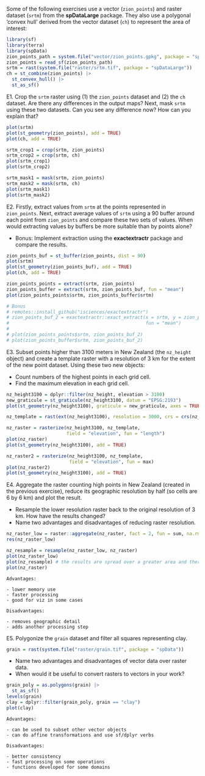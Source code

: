 Some of the following exercises use a vector (`zion_points`) and raster dataset (`srtm`) from the **spDataLarge** package.
They also use a polygonal 'convex hull' derived from the vector dataset (`ch`) to represent the area of interest:

```r
library(sf)
library(terra)
library(spData)
zion_points_path = system.file("vector/zion_points.gpkg", package = "spDataLarge")
zion_points = read_sf(zion_points_path)
srtm = rast(system.file("raster/srtm.tif", package = "spDataLarge"))
ch = st_combine(zion_points) |>
  st_convex_hull() |> 
  st_as_sf()
```

E1. Crop the `srtm` raster using (1) the `zion_points` dataset and (2) the `ch` dataset.
Are there any differences in the output maps?
Next, mask `srtm` using these two datasets.
Can you see any difference now?
How can you explain that?

```r
plot(srtm)
plot(st_geometry(zion_points), add = TRUE)
plot(ch, add = TRUE)

srtm_crop1 = crop(srtm, zion_points)
srtm_crop2 = crop(srtm, ch)
plot(srtm_crop1)
plot(srtm_crop2)

srtm_mask1 = mask(srtm, zion_points)
srtm_mask2 = mask(srtm, ch)
plot(srtm_mask1)
plot(srtm_mask2)
```

E2. Firstly, extract values from `srtm` at the points represented in `zion_points`.
Next, extract average values of `srtm` using a 90 buffer around each point from `zion_points` and compare these two sets of values. 
When would extracting values by buffers be more suitable than by points alone?

- Bonus: Implement extraction using the **exactextractr** package and compare the results.

```r
zion_points_buf = st_buffer(zion_points, dist = 90)
plot(srtm)
plot(st_geometry(zion_points_buf), add = TRUE)
plot(ch, add = TRUE)

zion_points_points = extract(srtm, zion_points)
zion_points_buffer = extract(srtm, zion_points_buf, fun = "mean")
plot(zion_points_points$srtm, zion_points_buffer$srtm)

# Bonus
# remotes::install_github("isciences/exactextractr")
# zion_points_buf_2 = exactextractr::exact_extract(x = srtm, y = zion_points_buf,
#                                                  fun = "mean")
# 
# plot(zion_points_points$srtm, zion_points_buf_2)
# plot(zion_points_buffer$srtm, zion_points_buf_2)
```

E3. Subset points higher than 3100 meters in New Zealand (the `nz_height` object) and create a template raster with a resolution of 3 km for the extent of the new point dataset. 
Using these two new objects:

- Count numbers of the highest points in each grid cell.
- Find the maximum elevation in each grid cell.

```r
nz_height3100 = dplyr::filter(nz_height, elevation > 3100)
new_graticule = st_graticule(nz_height3100, datum = "EPSG:2193")
plot(st_geometry(nz_height3100), graticule = new_graticule, axes = TRUE)

nz_template = rast(ext(nz_height3100), resolution = 3000, crs = crs(nz_height3100))

nz_raster = rasterize(nz_height3100, nz_template, 
                      field = "elevation", fun = "length")
plot(nz_raster)
plot(st_geometry(nz_height3100), add = TRUE)

nz_raster2 = rasterize(nz_height3100, nz_template, 
                       field = "elevation", fun = max)
plot(nz_raster2)
plot(st_geometry(nz_height3100), add = TRUE)
```

E4. Aggregate the raster counting high points in New Zealand (created in the previous exercise), reduce its geographic resolution by half (so cells are 6 by 6 km) and plot the result.

- Resample the lower resolution raster back to the original resolution of 3 km. How have the results changed?
- Name two advantages and disadvantages of reducing raster resolution.

```r
nz_raster_low = raster::aggregate(nz_raster, fact = 2, fun = sum, na.rm = TRUE)
res(nz_raster_low)

nz_resample = resample(nz_raster_low, nz_raster)
plot(nz_raster_low)
plot(nz_resample) # the results are spread over a greater area and there are border issues
plot(nz_raster)
```

```asis
Advantages:

- lower memory use
- faster processing
- good for viz in some cases

Disadvantages:

- removes geographic detail
- adds another processing step
```

E5. Polygonize the `grain` dataset and filter all squares representing clay.

```r
grain = rast(system.file("raster/grain.tif", package = "spData"))
```

- Name two advantages and disadvantages of vector data over raster data.
- When would it be useful to convert rasters to vectors in your work?

```r
grain_poly = as.polygons(grain) |> 
  st_as_sf()
levels(grain)
clay = dplyr::filter(grain_poly, grain == "clay")
plot(clay)
```

```asis
Advantages: 

- can be used to subset other vector objects
- can do affine transformations and use sf/dplyr verbs

Disadvantages: 

- better consistency
- fast processing on some operations
- functions developed for some domains
```


